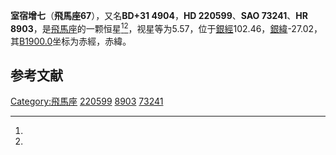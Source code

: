 {{Starbox begin
| name = 飛馬座67
}}
{{Starbox observe
| epoch = [[J2000.0|J2000.0]]
| constell = [[飛馬座|飛馬座]]<ref name=SIMBAD>{{cite web
 | url=http://simbad.u-strasbg.fr/simbad/sim-id?Ident=HR+8903
 | title=Pulsating variable Star
 | publisher=Centre de Données astronomiques de Strasbourg
 | work=SIMBAD
 | accessdate=2012-07-13
 | archive-date=2019-09-02
 | archive-url=https://web.archive.org/web/20190902014333/http://simbad.u-strasbg.fr/simbad/sim-id?Ident=HR+8903
 | dead-url=no
 }}</ref><ref name=DATA>{{cite web
 | url=http://vizier.u-strasbg.fr/viz-bin/VizieR-5?-out.add=.&-source=5050&-corr=PK=HR&-out.max=9999&HR=8903
 | title=VizieR Detailed Page
 | accessdate=2012-07-13
 | archive-date=2016-03-04
 | archive-url=https://web.archive.org/web/20160304203119/http://vizier.u-strasbg.fr/viz-bin/VizieR-5?-out.add=.&-source=5050&-corr=PK=HR&-out.max=9999&HR=8903
 | dead-url=no
 }}</ref>
| 星官 = 
| ra = {{RA|23|24|50.8}}<ref name=SIMBAD /><ref name=DATA />
| dec = {{DEC|+32|23|6}}<ref name=SIMBAD /><ref name=DATA />
| appmag_v = 5.57<ref name=SIMBAD /><ref name=DATA />
}}
{{Starbox character
| class = B9III<ref name=SIMBAD /><ref name=DATA />
| b-v = -0.11<ref name=SIMBAD /><ref name=DATA />
| u-b = -0.26<ref name=SIMBAD /><ref name=DATA />
| r-i = <ref name=SIMBAD /><ref name=DATA />
| variable = 
}}
{{Starbox astrometry
| radial_v = -0.26
| prop_mo_ra = 18
| parallax = 0.004
| p_error = 
}}
{{Starbox catalog
| names =BD+31 4904，[[SAO星表|SAO]] 73241，[[HD星表|HD]] 220599，[[HR星表|HR]] 8903}}
{{Starbox reference |Simbad=HR+8903}}
{{Starbox end}}

'''室宿增七'''（'''飛馬座67'''），又名'''BD+31 4904'''，'''HD 220599'''、'''SAO 73241'''、'''HR 8903'''，是[[飛馬座|飛馬座]]的一颗恒星<ref name=SIMBAD /><ref name=DATA />，视星等为5.57，位于[[銀道座標系|銀經]]102.46，[[銀道座標系|銀緯]]-27.02，其[[B1900.0|B1900.0]]坐标为赤經{{RA|23|19|57}}，赤緯{{DEC|+31|-27.02|8}}。

== 参考文献 ==
{{reflist}}

{{飞马座恒星}}
{{星官|室宿|2|7}}

[[Category:飛馬座|Category:飛馬座]]
[[Category:HD和HDE天體|220599]]
[[Category:HR天體|8903]]
[[Category:SAO天體|73241]]


{{star-stub}}